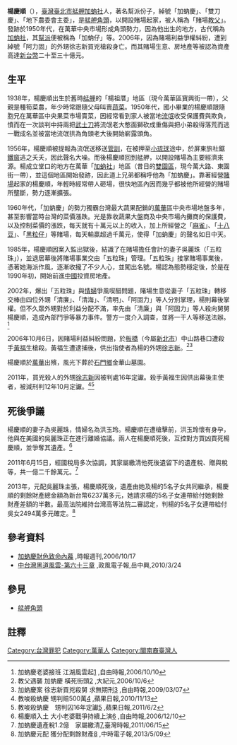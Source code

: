 '''楊慶順'''（{{bd|1938年||2006年|10月6日|}}），[[臺灣|臺灣]][[臺北市|臺北市]][[艋舺|艋舺]][[加蚋社|加蚋社]]人，著名幫派份子，綽號「加蚋慶」、「雙刀慶」、「地下農委會主委」，是[[艋舺|艋舺]][[角頭|角頭]]，以開設賭場起家，被人稱為「賭場[[教父|教父]]」。發跡於1950年代，在萬華中央市場形成角頭勢力，因為他出生的地方，古代稱為[[加蚋社|加蚋社]]，其[[幫派|幫派]]便被稱為「加蚋仔」等。2006年，因為賭場利益爭權糾紛，遭到綽號「阿力固」的外甥徐志新買兇槍殺身亡。而其賭場生意、房地產等被認為資產高達[[新台幣|新台幣]]二十至三十億元。

==生平==
1938年，楊慶順出生於舊時[[艋舺|艋舺]]的「楊祖厝」地區（現今萬華區寶興街一帶），父親是種筍菜農，年少時常跟隨父母叫賣[[蔬菜|蔬菜]]。1950年代，國小畢業的楊慶順跟隨胞兄在萬華區中央果菜市場賣菜，因經常看到家人被當地[[流氓|流氓]]收受保護費與欺負，憤而在一次談判中持兩把[[打刀|武士刀]]將流氓老大憨面獅砍成重傷與把小弟殺得落荒而逃一戰成名並被當地流氓拱為角頭老大後開始嶄露頭角。

1956年，楊慶順被提報為流氓送移送[[管訓|管訓]]，在被押至[[小琉球|小琉球]]途中，於屏東旅社鋸[[鐵窗|鐵窗]]逃之夭夭，因此聲名大噪。而後楊慶順回到艋舺，以開設賭場為主要經濟來源。楊成立堂口的地方在萬華「[[加蚋社|加蚋社]]」地區（昔日的[[雙園區|雙園區]]，現今萬大路、東園街一帶），並這個地區開始發跡，因此道上兄弟都稱呼他為「加蚋慶」。靠著經營[[賭場|賭場]]起家的楊慶順，年輕時經常帶人砸場，很快地區內因而幾乎都被他所經營的賭場所壟斷，勢力逐漸擴張。

1960年代，「加蚋慶」的勢力獨霸台灣最大蔬果配銷的[[萬華|萬華]]區中央市場地盤多年，甚至影響當時台灣的菜價漲跌。光是靠收蔬果大盤商及中央市場內攤商的保護費，以及控制菜價的漲跌，每天就有十萬元以上的收入，加上所經營之「[[麻雀|麻雀]]」、「[[十八豆|十八豆]]」、「[[黑粒仔|黑粒仔]]」等賭場，每天輸贏超過千萬元，使得「加蚋慶」的聲名如日中天。

1985年，楊慶順因案入監出獄後，結識了在賭場擔任會計的妻子吳麗珠（「五粒珠」），並退居幕後將賭場事業交由「五粒珠」管理。「五粒珠」接掌賭場事業後，憑著她海派作風，逐漸收攏了不少人心，並闖出名號。楊認為態勢穩定後，於是在1990年初，開始前進[[中國|中國]]投資房地產。

2002年，爆出「五粒珠」與[[情婦|情婦]]爭風喫醋問題，賭場生意從妻子「五粒珠」轉移交棒由四位外甥「清廉」、「清海」、「清明」、「阿固力」等人分別掌理，楊則幕後掌權。但不久眾外甥對於利益分配不滿，率先由「清廉」與「阿固力」等人殺向舅舅楊慶順，造成內部鬥爭等暴力事件。警方一度介入調查，並將一干人等移送法辦。<ref>加蚋慶老婆接班 江湖風雲起[http://news.ltn.com.tw/news/society/paper/96279] {{Wayback|url=http://news.ltn.com.tw/news/society/paper/96279 |date=20171208003837 }},自由時報,2006/10/10</ref>

2006年10月6日，因賭場利益糾紛問題，於[[板橋區_(新北市)|板橋]]（今屬[[新北市|新北市]]）中山路巷口遭殺手[[黃福生|黃福生]]槍殺。黃福生遭逮捕後，供出指使者為楊的外甥[[徐志新|徐志新]]。<ref>教父遇襲 加蚋慶 橫死街頭[http://www.epochtimes.com/b5/6/10/7/n1478936.htm] {{Wayback|url=http://www.epochtimes.com/b5/6/10/7/n1478936.htm |date=20171208003442 }},大紀元,2006/10/6</ref><ref>加蚋慶案 徐志新買兇殺舅 求無期刑[http://news.ltn.com.tw/news/local/paper/285539] {{Wayback|url=http://news.ltn.com.tw/news/local/paper/285539 |date=20181002085515 }},自由時報,2009/03/07</ref>

楊慶順於[[萬華|萬華]]出殯，風光下葬於[[石門區|石門鄉]]金華山墓園。

2011年，買兇殺人的外甥[[徐志新|徐志新]]因被判處16年定讞。殺手黃福生因供出幕後主使者，被減刑判12年10月定讞。<ref>教唆殺蚋慶 甥判賠500萬[http://www.appledaily.com.tw/appledaily/article/headline/20101113/32958652/] {{Wayback|url=http://www.appledaily.com.tw/appledaily/article/headline/20101113/32958652/ |date=20160602071902 }},蘋果日報,2010/11/13</ref><ref>教唆殺蚋慶　甥判囚16年定讞[http://www.appledaily.com.tw/realtimenews/article/new/20110602/35313/] {{Wayback|url=http://www.appledaily.com.tw/realtimenews/article/new/20110602/35313/ |date=20160602071859 }},蘋果日報,2011/6/2</ref>

==死後爭議==
楊慶順的妻子為吳麗珠，情婦名為洪玉玲。楊慶順在遭槍擊前，洪玉玲懷有身孕，他與在美國的吳麗珠正在進行離婚協議。兩人在楊慶順死後，互控對方買凶買死楊慶順，並爭奪其遺產。<ref>楊慶順入土 大小老婆戰爭持續上演[http://news.ltn.com.tw/news/society/paper/106042] {{Wayback|url=http://news.ltn.com.tw/news/society/paper/106042 |date=20180612142524 }},自由時報,2006/12/10</ref>

2011年6月15日，經國稅局多次協調，其家屬繳清他死後遺留下的遺產稅、贈與稅等，共一億二千餘萬元。<ref>加蚋慶遺產稅1.2億　家屬繳清[http://www.twtimes.com.tw/index.php?page=news&nid=174669]{{Dead link|date=2020年1月 |bot=InternetArchiveBot |fix-attempted=yes }},臺灣時報,2011/06/15</ref>

2013年，元配吳麗珠主張，楊慶順死後，遺產由她及楊的5名子女共同繼承，楊慶順的剩餘財產總金額為新台幣6237萬多元，她請求楊的5名子女連帶給付她剩餘財產差額的半數。最高法院維持台灣高等法院二審認定，判楊的5名子女連帶給付吳女2494萬多元確定。<ref>加蚋慶元配 獲分配剩餘財產[http://www.chinatimes.com/realtimenews/20130509005543-260402] {{Wayback|url=http://www.chinatimes.com/realtimenews/20130509005543-260402 |date=20160306121939 }},中時電子報,2013/5/09</ref>

==參考資料==
*[http://magazine.sina.com/bg/chinatimesweekly/1495/2006-10-17/ba21789.html 加蚋慶財色致命內幕] {{Wayback|url=http://magazine.sina.com/bg/chinatimesweekly/1495/2006-10-17/ba21789.html |date=20181112172049 }},時報週刊,2006/10/17
*[http://www.99ch.com.tw/news-detail.asp?doc_id=8668 中台灣黑道風雲-第六十三章] {{Wayback|url=http://www.99ch.com.tw/news-detail.asp?doc_id=8668 |date=20160304133103 }},政風電子報,岳中興,2010/3/24

==參見==
*[[艋舺角頭|艋舺角頭]]

==註釋==
{{reflist|2}}

[[Category:台灣罪犯|Category:台灣罪犯]]
[[Category:萬華人|Category:萬華人]]
[[Category:閩南裔臺灣人|Category:閩南裔臺灣人]]